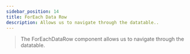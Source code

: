---
sidebar_position: 14
title: ForEach Data Row
description: Allows us to navigate through the datatable..
---

> The ForEachDataRow component allows us to navigate through the datatable.